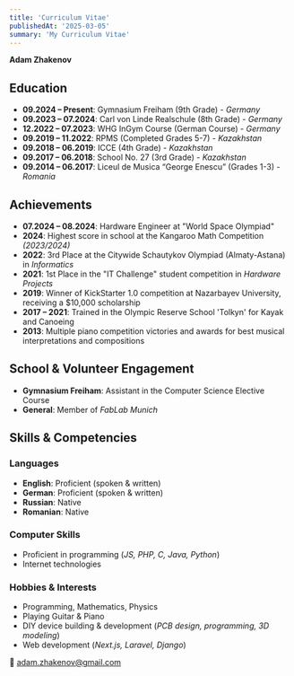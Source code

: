 ```yaml
---
title: 'Curriculum Vitae'
publishedAt: '2025-03-05'
summary: 'My Curriculum Vitae'
---
```


**Adam Zhakenov**

## Education

- **09.2024 – Present**: Gymnasium Freiham (9th Grade) - *Germany*  
- **09.2023 – 07.2024**: Carl von Linde Realschule (8th Grade) - *Germany*  
- **12.2022 – 07.2023**: WHG InGym Course (German Course) - *Germany*  
- **09.2019 – 11.2022**: RPMS (Completed Grades 5-7) - *Kazakhstan*  
- **09.2018 – 06.2019**: ICCE (4th Grade) - *Kazakhstan*  
- **09.2017 – 06.2018**: School No. 27 (3rd Grade) - *Kazakhstan*  
- **09.2014 – 06.2017**: Liceul de Musica “George Enescu” (Grades 1-3) - *Romania*  

## Achievements

- **07.2024 – 08.2024**: Hardware Engineer at "World Space Olympiad"  
- **2024**: Highest score in school at the Kangaroo Math Competition *(2023/2024)*  
- **2022**: 3rd Place at the Citywide Schautykov Olympiad (Almaty-Astana) in *Informatics*  
- **2021**: 1st Place in the "IT Challenge" student competition in *Hardware Projects*  
- **2019**: Winner of KickStarter 1.0 competition at Nazarbayev University, receiving a $10,000 scholarship  
- **2017 – 2021**: Trained in the Olympic Reserve School 'Tolkyn' for Kayak and Canoeing  
- **2013**: Multiple piano competition victories and awards for best musical interpretations and compositions  

## School & Volunteer Engagement

- **Gymnasium Freiham**: Assistant in the Computer Science Elective Course  
- **General**: Member of *FabLab Munich*  

## Skills & Competencies

### Languages
- **English**: Proficient (spoken & written)  
- **German**: Proficient (spoken & written)  
- **Russian**: Native  
- **Romanian**: Native  

### Computer Skills
- Proficient in programming (*JS, PHP, C, Java, Python*)  
- Internet technologies  

### Hobbies & Interests
- Programming, Mathematics, Physics  
- Playing Guitar & Piano  
- DIY device building & development (*PCB design, programming, 3D modeling*)  
- Web development (*Next.js, Laravel, Django*)  

📧 [adam.zhakenov@gmail.com](mailto:adam.zhakenov@gmail.com)
